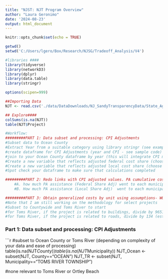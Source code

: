 ```yaml
---
title: "NJST: NJT Program Overview"
author: "Laura Geronimo"
date: '2024-08-23'
output: html_document
---
```


```r
knitr::opts_chunk$set(echo = TRUE)
```

```r

getwd()
setwd('C:/Users/lgero/Box/Research/NJSG/Tradeoff_Analysis/V4')

#libraries ####
library(tidyverse)
library(networkD3)
library(dplyr)
library(data.table)
library(stringr)

options(scipen=999)

##Importing Data
NJT <- read.csv('./data/DataDownloads/NJ_SandyTransparencyData/State_Agency_Datasets/Sandy_NJ_Transit_Master_Data.csv')

## Explore####
colSums(is.na(NJT))
table(NJT$Project)

#Workflow:
#########PART 1: Data subset and processing: CPI Adjustments
#Subset data to Ocean County
#Extract Year from a suitable category using library stringr (see example code below)
#create dataframe for CPI Adjustments (year and CPI - see sample code)
#join to your Ocean County dataframe by year (this will integrate CPI multipliers into Ocean county dataframe)
#Create a new variable that reflects adjusted federal cost share (choose suitable variable like federal.distributed.amount, multiply the by the CPI value, and append 'Adj' to variable name --see sample code). Keep track of what values you use by using similar naming convention. (e.g. federal.distributed.amount.adj)
#Create a new variable that reflects adjusted local cost share (choose suitable variable like local.share, multiply the by the CPI value, and append 'Adj' to variable name --see sample code). 
#Spot check your dataframe to make sure that calculations completed

#########PART 2: Redo links with CPI adjusted values. PA cumulative cost share by municipality (local and federal) by project type in Ocean County
    #A. how much PA assistance (Federal Share Adj) went to each municipality by project type
    #B. How much PA assistance (Local Share Adj)  went to each municipality by project type

#########PART 3: Obtain generalized costs by unit using assumptions- WORKING on Method
#Note that I am still working on the methodology for select projects
#Subset to Countywide and Toms River to start
#for Toms River, if the project is related to buildings, divide by 9651 (estimate of residential properties affected by Sandy storm surge)
#for Toms River, if the project is related to roads, divide by 134 (estimate of number of miles of roadway affected by Sandy storm surge)
```


### Part 1: Data subset and processing: CPI Adjustments
```r
#subset to Ocean County or Toms River (depending on complexity of your data and ease of processing)
table(is.na(NJT$County))
table(is.na(NJT$Municipality))
NJT_Ocean <- subset(NJT, County=="OCEAN")
NJT_TR <- subset(NJT, Municipality=="TOMS RIVER TOWNSHIP")

#none relevant to Toms River or Ortley Beach